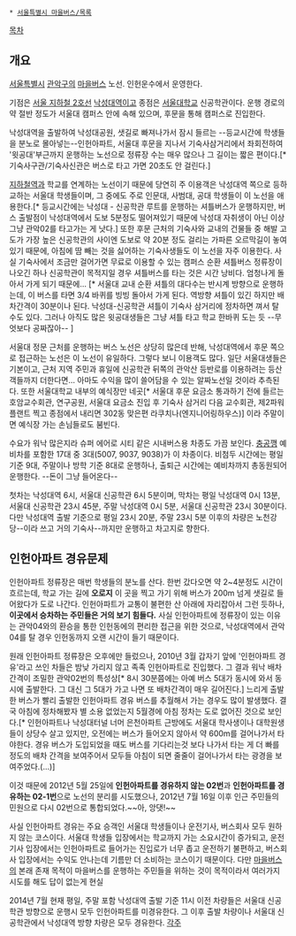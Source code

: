  * [[서울특별시 마을버스/목록]]

[[목차]]
== 개요 ==
[[서울특별시]] [[관악구]]의 [[마을버스]] 노선. 인헌운수에서 운영한다. 

기점은 [[서울 지하철 2호선]] [[낙성대역]]이고 종점은 [[서울대학교]] 신공학관이다. 운행 경로의 약 절반 정도가 서울대 캠퍼스 안에 속해 있으며, 후문을 통해 캠퍼스로 진입한다. 

낙성대역을 출발하여 낙성대공원, 샛길로 빠져나가서 잠시 들르는 --등교시간에 학생들을 분노로 몰아넣는--인헌아파트, 서울대 후문을 지나서 기숙사삼거리에서 좌회전하여 '윗공대'부근까지 운행하는 노선으로 정류장 수는 매우 많으나 그 길이는 짧은 편이다.[* 기숙사구관/기숙사신관은 버스로 타고 가면 20초도 안 걸린다.]

[[지하철]]역과 학교를 연계하는 노선이기 때문에 당연히 주 이용객은 낙성대역 쪽으로 등하교하는 서울대 학생들이며, 그 중에도 주로 인문대, 사범대, 공대 학생들이 이 노선을 애용한다.[* 등교시간에는 낙성대 - 신공학관 루트를 운행하는 셔틀버스가 운행하지만, 버스 출발점이 낙성대역에서 도보 5분정도 떨어져있기 때문에 낙성대 자취생이 아닌 이상 그냥 관악02를 타고가는 게 낫다.] 또한 후문 근처의 기숙사와 교내의 건물들 중 해발 고도가 가장 높은 신공학관의 사이엔 도보로 약 20분 정도 걸리는 가파른 오르막길이 놓여 있기 때문에, 아침에 땀 빼는 것을 싫어하는 기숙사생들도 이 노선을 자주 이용한다. 사실 기숙사에서 조금만 걸어가면 무료로 이용할 수 있는 캠퍼스 순환 셔틀버스 정류장이 나오긴 하나 신공학관이 목적지일 경우 셔틀버스를 타는 것은 시간 낭비다. 엄청나게 돌아서 가게 되기 때문에... [* 서울대 교내 순환 셔틀의 대다수는 반시계 방향으로 운행하는데, 이 버스를 타면 3/4 바퀴를 빙빙 돌아서 가게 된다. 역방향 셔틀이 있긴 하지만 배차간격이 30분이나 된다. 낙성대-신공학관 셔틀이 기숙사 삼거리에 정차하면 껴서 탈 수도 있다. 그러나 아직도 많은 윗공대생들은 그냥 셔틀 타고 학교 한바퀴 도는 듯 --무엇보다 공짜잖아-- ]

서울대 정문 근처를 운행하는 버스 노선은 상당히 많은데 반해, 낙성대역에서 후문 쪽으로 접근하는 노선은 이 노선이 유일하다. 그렇다 보니 이용객도 많다. 일단 서울대생들은 기본이고, 근처 지역 주민과 휴일에 신공학관 뒤쪽의 관악산 등반로를 이용하려는 등산객들까지 더한다면... 아마도 수익을 많이 쓸어담을 수 있는 알짜노선일 것이라 추측된다. 또한 서울대학교 내부의 예식장만 네곳[* 서울대 후문 요금소 통과하기 전에 들르는 호암교수회관, 연구공원, 서울대 요금소 진입 후 기숙사 삼거리 다음 교수회관, 제2파워플랜트 찍고 종점에서 내리면 302동 맞은편 라쿠치나(엔지니어링하우스)] 이라 주말이면 예식장 가는 손님들로도 붐빈다.

수요가 워낙 많은지라 슈퍼 에어로 시티 같은 시내버스용 차종도 가끔 보인다. [[충공깽]] 예비차를 포함한 17대 중 3대(5007, 9037, 9038)가 이 차종이다.
비첨두 시간에는 평일 기준 9대, 주말이나 방학 기준 8대로 운행하나, 출퇴근 시간에는 예비차까지 총동원되어 운행한다. --돈이 그냥 들어온다--

첫차는 낙성대역 6시, 서울대 신공학관 6시 5분이며, 막차는 평일 낙성대역 0시 13분, 서울대 신공학관 23시 45분, 주말 낙성대역 0시 5분, 서울대 신공학관 23시 30분이다. 다만 낙성대역 출발 기준으로 평일 23시 20분, 주말 23시 5분 이후의 차량은 노천강당--이라 쓰고 거의 기숙사--까지만 운행하고 차고지로 향한다. 

== 인헌아파트 경유문제 ==
인헌아파트 정류장은 매번 학생들의 분노를 산다. 한번 갔다오면 약 2~4분정도 시간이 흐르는데, 학교 가는 길에 '''오로지''' 이 곳을 찍고 가기 위해 버스가 200m 넘게 샛길로 들어왔다가 도로 나간다. 인헌아파트가 교통이 불편한 산 아래에 자리잡아서 그런 듯하나, '''이곳에서 승차하는 주민들은 거의 보기 힘들다.''' 사실 인헌아파트에 정류장이 있는 이유는 관악04와의 환승을 통한 인헌동에의 편리한 접근을 위한 것으로, 낙성대역에서 관악04를 탈 경우 인헌동까지 오랜 시간이 들기 때문이다.

원래 인헌아파트 정류장은 오후에만 들렀으나, 2010년 3월 갑자기 앞에 '인헌아파트 경유'라고 쓰인 차들은 밤낮 가리지 않고 족족 인헌아파트로 진입했다. 그 결과 워낙 배차간격이 조밀한 관악02번의 특성상[* 8시 30분쯤에는 아예 버스 5대가 동시에 와서 동시에 출발한다. 그 대신 그 5대가 가고 나면 또 배차간격이 매우 길어진다.] 느리게 출발한 버스가 빨리 출발한 인헌아파트 경유 버스를 추월해서 가는 경우도 많이 발생했다. 결국 아침에 정차해봤자 별 소용 없었는지 5월경에 아침 정차는 도로 없어진 것으로 보인다.[* 인헌아파트나 낙성대터널 너머 은천아파트 근방에도 서울대 학사생이나 대학원생들이 상당수 살고 있지만, 오전에는 버스가 들어오지 않아서 약 600m를 걸어나가서 타야한다. 경유 버스가 도입되었을 때도 버스를 기다리는것 보다 나가서 타는 게 더 빠를 정도의 배차 간격을 보여주어서 모두들 아침이 되면 줄줄이 걸어나가서 타는 광경을 보여주었다.(...)]

이것 때문에 2012년 5월 25일에 '''인헌아파트를 경유하지 않는 02번'''과 '''인헌아파트를 경유하는 02-1번'''으로 노선의 분리를 시도했으나, 2012년 7월 16일 이후 인근 주민들의 민원으로 다시 02번으로 통합되었다.~~아, 앙댓!~~

사실 인헌아파트 경유는 주요 승객인 서울대 학생들이나 운전기사, 버스회사 모두 원하지 않는 코스이다. 서울대 학생들 입장에서는 학교까지 가는 소요시간이 증가되고, 운전기사 입장에서는 인헌아파트로 들어가는 진입로가 너무 좁고 운전하기 불편하고, 버스회사 입장에서는 수익도 안나는데 기름만 더 소비하는 코스이기 때문이다. 다만 [[마을버스]]의 본래 존재 목적이 마을버스를 운행하는 주민들을 위하는 것이 목적이라서 여러가지 시도를 해도 답이 없는게 현실

2014년 7월 현재 평일, 주말 포함 낙성대역 출발 기준 11시 이전 차량들은 서울대 신공학관 방향으로 운행시 모두 인헌아파트를 미경유한다. 그 이후 출발 차량이나 서울대 신공학관에서 낙성대역 방향 차량은 모두 경유한다.
[[각주]]
